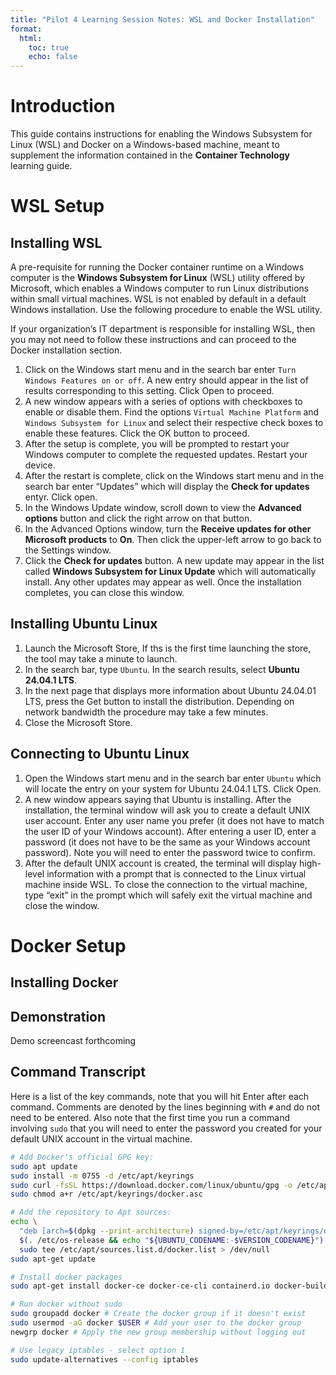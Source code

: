 ```yaml
---
title: "Pilot 4 Learning Session Notes: WSL and Docker Installation"
format:
  html:
    toc: true
    echo: false
---
```


# Introduction

This guide contains instructions for enabling the Windows Subsystem for Linux (WSL) and Docker on a Windows-based machine, meant to supplement the information contained in the **Container Technology** learning guide.

# WSL Setup

## Installing WSL

A pre-requisite for running the Docker container runtime on a Windows computer is the **Windows Subsystem for Linux** (WSL) utility offered by Microsoft, which enables a Windows computer to run Linux distributions within small virtual machines. WSL is not enabled by default in a default Windows installation. Use the following procedure to enable the WSL utility.

::: {.callout-tip}
If your organization's IT department is responsible for installing WSL, then you may not need to follow these instructions and can proceed to the Docker installation section.
:::

1. Click on the Windows start menu and in the search bar enter `Turn Windows Features on or off`. A new entry should appear in the list of results corresponding to this setting. Click Open to proceed.
2. A new window appears with a series of options with checkboxes to enable or disable them. Find the options `Virtual Machine Platform` and `Windows Subsystem for Linux` and select their respective check boxes to enable these features. Click the OK button to proceed.
3. After the setup is complete, you will be prompted to restart your Windows computer to complete the requested updates. Restart your device.
4. After the restart is complete, click on the Windows start menu and in the search bar enter "Updates" which will display the **Check for updates** entyr. Click open.
5. In the Windows Update window, scroll down to view the **Advanced options** button and click the right arrow on that button.
6. In the Advanced Options window, turn the **Receive updates for other Microsoft products** to **On**. Then click the upper-left arrow to go back to the Settings window.
7. Click the **Check for updates** button. A new update may appear in the list called **Windows Subsystem for Linux Update** which will automatically install. Any other updates may appear as well. Once the installation completes, you can close this window.

## Installing Ubuntu Linux

1. Launch the Microsoft Store, If ths is the first time launching the store, the tool may take a minute to launch.
2. In the search bar, type `Ubuntu`. In the search results, select **Ubuntu 24.04.1 LTS**.
3. In the next page that displays more information about Ubuntu 24.04.01 LTS, press the Get button to install the distribution. Depending on network bandwidth the procedure may take a few minutes.
4. Close the Microsoft Store.

## Connecting to Ubuntu Linux

1. Open the Windows start menu and in the search bar enter `Ubuntu` which will locate the entry on your system for Ubuntu 24.04.1 LTS. Click Open.
2. A new window appears saying that Ubuntu is installing. After the installation, the terminal window will ask you to create a default UNIX user account. Enter any user name you prefer (it does not have to match the user ID of your Windows account). After entering a user ID, enter a password (it does not have to be the same as your Windows account password). Note you will need to enter the password twice to confirm.
3. After the default UNIX account is created, the terminal will display high-level information with a prompt that is connected to the Linux virtual machine inside WSL. To close the connection to the virtual machine, type "exit" in the prompt which will safely exit the virtual machine and close the window.

# Docker Setup

## Installing Docker

::: {.panel-tabset}
## Demonstration

::: {.callout-note}
Demo screencast forthcoming
:::

## Command Transcript

Here is a list of the key commands, note that you will hit Enter after each command. Comments are denoted by the lines beginning with `#` and do not need to be entered. Also note that the first time you run a command involving `sudo` that you will need to enter the password you created for your default UNIX account in the virtual machine.

``` sh
# Add Docker's official GPG key:
sudo apt update
sudo install -m 0755 -d /etc/apt/keyrings
sudo curl -fsSL https://download.docker.com/linux/ubuntu/gpg -o /etc/apt/keyrings/docker.asc
sudo chmod a+r /etc/apt/keyrings/docker.asc

# Add the repository to Apt sources:
echo \
  "deb [arch=$(dpkg --print-architecture) signed-by=/etc/apt/keyrings/docker.asc] https://download.docker.com/linux/ubuntu \
  $(. /etc/os-release && echo "${UBUNTU_CODENAME:-$VERSION_CODENAME}") stable" | \
  sudo tee /etc/apt/sources.list.d/docker.list > /dev/null
sudo apt-get update

# Install docker packages
sudo apt-get install docker-ce docker-ce-cli containerd.io docker-buildx-plugin docker-compose-plugin

# Run docker without sudo
sudo groupadd docker # Create the docker group if it doesn't exist
sudo usermod -aG docker $USER # Add your user to the docker group
newgrp docker # Apply the new group membership without logging out

# Use legacy iptables - select option 1
sudo update-alternatives --config iptables
```
:::



